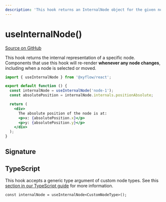 ```yaml
---
description: 'This hook returns an InternalNode object for the given node ID.'
---
```


# useInternalNode()

[Source on GitHub](https://github.com/xyflow/xyflow/blob/main/packages/react/src/hooks/useInternalNode.ts)

This hook returns the internal representation of a specific node. Components that use this hook
will re-render **whenever any node changes**, including when a node is selected
or moved.

```jsx
import { useInternalNode } from '@xyflow/react';

export default function () {
  const internalNode = useInternalNode('node-1');
  const absolutePosition = internalNode.internals.positionAbsolute;

  return (
    <div>
      The absolute position of the node is at:
      <p>x: {absolutePosition.x}</p>
      <p>y: {absolutePosition.y}</p>
    </div>
  );
}
```

## Signature

<APIDocs functionName="useInternalNode" />

## TypeScript

This hook accepts a generic type argument of custom node types. See this
[section in our TypeScript guide](/learn/advanced-use/typescript#nodetype-edgetype-unions) for more information.

```tsx
const internalNode = useInternalNode<CustomNodeType>();
```
